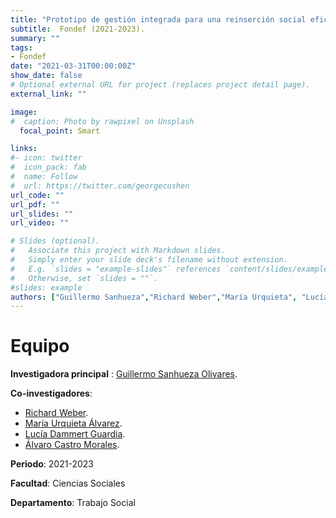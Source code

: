 ```yaml
---
title: "Prototipo de gestión integrada para una reinserción social eficaz"
subtitle:  Fondef (2021-2023).
summary: ""
tags:
- Fondef
date: "2021-03-31T00:00:00Z"
show_date: false
# Optional external URL for project (replaces project detail page).
external_link: ""

image:
#  caption: Photo by rawpixel on Unsplash
  focal_point: Smart

links:
#- icon: twitter
#  icon_pack: fab
#  name: Follow
#  url: https://twitter.com/georgecushen
url_code: ""
url_pdf: ""
url_slides: ""
url_video: ""

# Slides (optional).
#   Associate this project with Markdown slides.
#   Simply enter your slide deck's filename without extension.
#   E.g. `slides = "example-slides"` references `content/slides/example-slides.md`.
#   Otherwise, set `slides = ""`.
#slides: example
authors: ["Guillermo Sanhueza","Richard Weber","María Urquieta", "Lucía Dammert", "Álvaro Castro"]
---
```


# Equipo

**Investigadora principal** : [Guillermo Sanhueza Olivares](../../../authors/guillermo-sanhueza/).

**Co-investigadores**:

- [Richard Weber](../../../authors/richard-weber/).
- [María Urquieta Álvarez](../../../authors/maria-urquieta/).
- [Lucía Dammert Guardia](../../../authors/lucia-dammert/).
- [Álvaro Castro Morales](../../../authors/alvaro-castro/).


**Periodo**: 2021-2023

**Facultad**: Ciencias Sociales

**Departamento**: Trabajo Social

